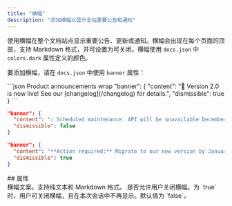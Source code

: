 ```yaml
---
title: "横幅"
description: "添加横幅以显示全站重要公告和通知"
---
```


使用横幅在整个文档站点显示重要公告、更新或通知。横幅会出现在每个页面的顶部，支持 Markdown 格式，并可设置为可关闭。横幅使用 `docs.json` 中 `colors.dark` 属性定义的颜色。

要添加横幅，请在 `docs.json` 中使用 `banner` 属性：

<CodeGroup>
  ```json Product announcements wrap
  "banner": {
    "content": "🚀 Version 2.0 is now live! See our [changelog](/changelog) for details.",
    "dismissible": true 
  }
  ```

  ```json Maintenance notices wrap
  "banner": {
    "content": "⚠️ Scheduled maintenance: API will be unavailable December 15, 2-4 AM UTC",
    "dismissible": false
  }
  ```

  ```json Required actions wrap
  "banner": {
    "content": "**Action required:** Migrate to our new version by January 1. [Migration guide](/migration)",
    "dismissible": true
  }
  ```
</CodeGroup>

<div id="properties">
  ## 属性
</div>

<ResponseField name="content" type="string" required>
  横幅文案。支持纯文本和 Markdown 格式。
</ResponseField>

<ResponseField name="dismissible" type="boolean">
  是否允许用户关闭横幅。为 `true` 时，用户可关闭横幅，且在本次会话中不再显示。默认值为 `false`。
</ResponseField>
